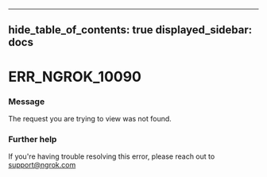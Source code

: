 

---
hide_table_of_contents: true
displayed_sidebar: docs
---


# ERR_NGROK_10090

### Message
The request you are trying to view was not found.

<ErrorDetails error="err_ngrok_10090" />



### Further help
If you're having trouble resolving this error, please reach out to [support@ngrok.com](mailto:support@ngrok.com?subject=Help%20with%20ERR_NGROK_10090)

